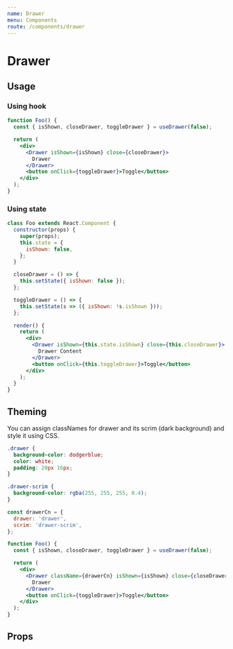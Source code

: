 ```yaml
---
name: Drawer
menu: Components
route: /components/drawer
---
```



# Drawer

## Usage

### Using hook

```jsx
function Foo() {
  const { isShown, closeDrawer, toggleDrawer } = useDrawer(false);

  return (
    <div>
      <Drawer isShown={isShown} close={closeDrawer}>
        Drawer
      </Drawer>
      <button onClick={toggleDrawer}>Toggle</button>
    </div>
  );
}
```

### Using state

```jsx
class Foo extends React.Component {
  constructor(props) {
    super(props);
    this.state = {
      isShown: false,
    };
  }

  closeDrawer = () => {
    this.setState({ isShown: false });
  };

  toggleDrawer = () => {
    this.setState(s => ({ isShown: !s.isShown }));
  };

  render() {
    return (
      <div>
        <Drawer isShown={this.state.isShown} close={this.closeDrawer}>
          Drawer Content
        </Drawer>
        <button onClick={this.toggleDrawer}>Toggle</button>
      </div>
    );
  }
}
```

## Theming

You can assign classNames for drawer and its scrim (dark background) and style it using CSS.

```css
.drawer {
  background-color: dodgerblue;
  color: white;
  padding: 20px 16px;
}

.drawer-scrim {
  background-color: rgba(255, 255, 255, 0.4);
}
```

```jsx
const drawerCn = {
  drawer: 'drawer',
  scrim: 'drawer-scrim',
};

function Foo() {
  const { isShown, closeDrawer, toggleDrawer } = useDrawer(false);

  return (
    <div>
      <Drawer className={drawerCn} isShown={isShown} close={closeDrawer}>
        Drawer
      </Drawer>
      <button onClick={toggleDrawer}>Toggle</button>
    </div>
  );
}
```

## Props

<Props of={Drawer} />
